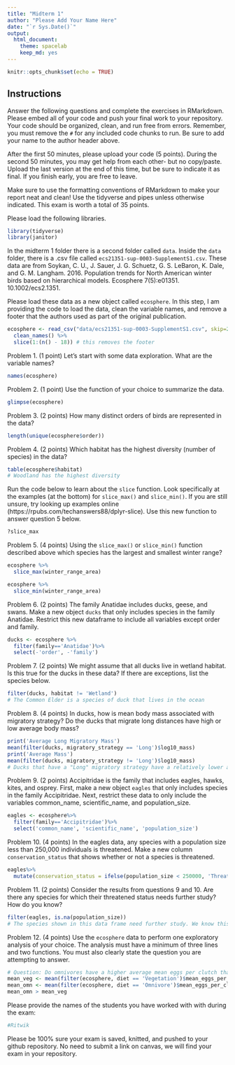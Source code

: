 ```yaml
---
title: "Midterm 1"
author: "Please Add Your Name Here"
date: "`r Sys.Date()`"
output:
  html_document: 
    theme: spacelab
    keep_md: yes
---
```


```r
knitr::opts_chunk$set(echo = TRUE)
```

## Instructions
Answer the following questions and complete the exercises in RMarkdown. Please embed all of your code and push your final work to your repository. Your code should be organized, clean, and run free from errors. Remember, you must remove the `#` for any included code chunks to run. Be sure to add your name to the author header above.  

After the first 50 minutes, please upload your code (5 points). During the second 50 minutes, you may get help from each other- but no copy/paste. Upload the last version at the end of this time, but be sure to indicate it as final. If you finish early, you are free to leave.

Make sure to use the formatting conventions of RMarkdown to make your report neat and clean! Use the tidyverse and pipes unless otherwise indicated. This exam is worth a total of 35 points. 

Please load the following libraries.
```r
library(tidyverse)
library(janitor)
```

In the midterm 1 folder there is a second folder called `data`. Inside the `data` folder, there is a .csv file called `ecs21351-sup-0003-SupplementS1.csv`. These data are from Soykan, C. U., J. Sauer, J. G. Schuetz, G. S. LeBaron, K. Dale, and G. M. Langham. 2016. Population trends for North American winter birds based on hierarchical models. Ecosphere 7(5):e01351. 10.1002/ecs2.1351.  

Please load these data as a new object called `ecosphere`. In this step, I am providing the code to load the data, clean the variable names, and remove a footer that the authors used as part of the original publication.
```r
ecosphere <- read_csv("data/ecs21351-sup-0003-SupplementS1.csv", skip=2) %>% 
  clean_names() %>%
  slice(1:(n() - 18)) # this removes the footer
```

Problem 1. (1 point) Let's start with some data exploration. What are the variable names?
```r
names(ecosphere)
```

Problem 2. (1 point) Use the function of your choice to summarize the data.
```r
glimpse(ecosphere)
```

Problem 3. (2 points) How many distinct orders of birds are represented in the data?
```r
length(unique(ecosphere$order))
```

Problem 4. (2 points) Which habitat has the highest diversity (number of species) in the data?
```r
table(ecosphere$habitat)
# Woodland has the highest diversity
```

Run the code below to learn about the `slice` function. Look specifically at the examples (at the bottom) for `slice_max()` and `slice_min()`. If you are still unsure, try looking up examples online (https://rpubs.com/techanswers88/dplyr-slice). Use this new function to answer question 5 below.
```r
?slice_max
```

Problem 5. (4 points) Using the `slice_max()` or `slice_min()` function described above which species has the largest and smallest winter range?
```r
ecosphere %>%
  slice_max(winter_range_area)
```

```r
ecosphere %>%
  slice_min(winter_range_area)
```

Problem 6. (2 points) The family Anatidae includes ducks, geese, and swans. Make a new object `ducks` that only includes species in the family Anatidae. Restrict this new dataframe to include all variables except order and family.
```r
ducks <- ecosphere %>%
  filter(family=='Anatidae')%>%
  select(-'order', -'family')
```

Problem 7. (2 points) We might assume that all ducks live in wetland habitat. Is this true for the ducks in these data? If there are exceptions, list the species below.
```r
filter(ducks, habitat != 'Wetland')
# The Common Elder is a species of duck that lives in the ocean
```

Problem 8. (4 points) In ducks, how is mean body mass associated with migratory strategy? Do the ducks that migrate long distances have high or low average body mass?
```r
print('Average Long Migratory Mass')
mean(filter(ducks, migratory_strategy == 'Long')$log10_mass)
print('Average Mass')
mean(filter(ducks, migratory_strategy != 'Long')$log10_mass)
# Ducks that have a "Long" migratory strategy have a relatively lower average body mass than ducks with any other migratory strategy

```

Problem 9. (2 points) Accipitridae is the family that includes eagles, hawks, kites, and osprey. First, make a new object `eagles` that only includes species in the family Accipitridae. Next, restrict these data to only include the variables common_name, scientific_name, and population_size.
```r
eagles <- ecosphere%>%
  filter(family=='Accipitridae')%>%
  select('common_name', 'scientific_name', 'population_size')
```

Problem 10. (4 points) In the eagles data, any species with a population size less than 250,000 individuals is threatened. Make a new column `conservation_status` that shows whether or not a species is threatened.
```r
eagles%>%
  mutate(conservation_status = ifelse(population_size < 250000, 'Threatened', 'Not-Threatened'))
```

Problem 11. (2 points) Consider the results from questions 9 and 10. Are there any species for which their threatened status needs further study? How do you know?
```r
filter(eagles, is.na(population_size))
# The species shown in this data frame need further study. We know this because their population size is unknown.
```

Problem 12. (4 points) Use the `ecosphere` data to perform one exploratory analysis of your choice. The analysis must have a minimum of three lines and two functions. You must also clearly state the question you are attempting to answer.
```r
# Question: Do omnivores have a higher average mean eggs per clutch than vegetarians?
mean_veg <- mean(filter(ecosphere, diet == 'Vegetation')$mean_eggs_per_clutch)
mean_omn <- mean(filter(ecosphere, diet == 'Omnivore')$mean_eggs_per_clutch)
mean_omn > mean_veg
```

Please provide the names of the students you have worked with with during the exam:
```r
#Ritwik
```

Please be 100% sure your exam is saved, knitted, and pushed to your github repository. No need to submit a link on canvas, we will find your exam in your repository.
